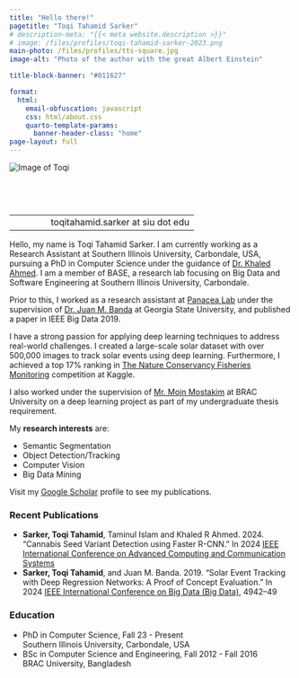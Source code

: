 ```yaml
---
title: "Hello there!"
pagetitle: "Toqi Tahamid Sarker"
# description-meta: "{{< meta website.description >}}"
# image: /files/profiles/toqi-tahamid-sarker-2023.png
main-photo: /files/profiles/tts-square.jpg
image-alt: "Photo of the author with the great Albert Einstein"

title-block-banner: "#011627"

format:
  html:
    email-obfuscation: javascript
    css: html/about.css
    quarto-template-params:
      banner-header-class: "home"
page-layout: full
---
```


::: {.grid}

::: {.g-col-12 .g-col-sm-4}

```{=html}
<div class="pic-intro">
  <img class="center-block img img-responsive img-thumbnail"
      src="{{< meta main-photo >}}"
      alt="Image of Toqi">

<!-- <p id="title">
  Co-founder
  <br>
  <span id="program">penguin.com.bd</span>
</p> -->
  

<!-- <table id="contact-table" > -->
  <!-- <tbody> -->
      <!-- <tr>
          <td style="width:30px">
              <i class="fas fa-home"></i>
          </td>
          <td>
              Address Line 1
              <br>
              Address Line 2
              <br>
              Address Line 3
          </td>
      </tr> -->
      <!-- <tr>
          <td>
            <b>Email:</b>
            <i class="fas fa-envelope" data-qmd=""></i>
          </td>
          <td style="text-align:right">
            dot com
          </td>
      </tr> -->
  <!-- </tbody> -->
<!-- </table> -->

</div>
```


<div style="padding-top:60px">
  |  
-|---:
 <i class="fas fa-envelope" data-qmd=""></i>| toqitahamid.sarker at siu dot edu   
</div>


<!-- <a class="twitter-timeline" data-height="600" data-width="400"  href="https://twitter.com/toqitahamid?ref_src=twsrc%5Etfw">Tweets by toqitahamid</a>

<script async src="https://platform.twitter.com/widgets.js" charset="utf-8"></script> -->


:::

::: {.g-col-12 .g-col-sm-8}

<!-- ::: {.callout-important appearance="simple" icon=false}
<p style="color:#CE4446">**I am actively looking for a research assistantship position for Fall 23. If you are interested, please refer to my [CV](/cv/tts-cv.pdf)**</p>

::: -->

<div class="intro" id="intro">
Hello, my name is Toqi Tahamid Sarker. I am currently working as a Research Assistant at Southern Illinois University, Carbondale, USA, pursuing a PhD in Computer Science under the guidance of <a href="https://www2.cs.siu.edu/~kahmed/">Dr. Khaled Ahmed</a>. I am a member of BASE, a research lab focusing on Big Data and Software Engineering at Southern Illinois University, Carbondale.

Prior to this, I worked as a research assistant at <a href="http://www.panacealab.org/">Panacea Lab</a> under the supervision of <a href="http://www.jmbanda.com/">Dr. Juan M. Banda</a> at Georgia State University, and published a paper in IEEE Big Data 2019.

I have a strong passion for applying deep learning techniques to address real-world challenges. I created a large-scale solar dataset with over 500,000 images to track solar events using deep learning. Furthermore, I achieved a top 17% ranking in <a href="https://www.kaggle.com/c/the-nature-conservancy-fisheries-monitoring">The Nature Conservancy Fisheries Monitoring</a> competition at Kaggle.

I also worked under the supervision of [Mr. Moin Mostakim](https://www.bracu.ac.bd/about/people/moin-mostakim) at BRAC University on a deep learning project as part of my undergraduate thesis requirement.

My **research interests** are:


* Semantic Segmentation
* Object Detection/Tracking
* Computer Vision
* Big Data Mining


Visit my [Google Scholar](https://scholar.google.com/citations?user=i1SmuwYAAAAJ&hl=en) profile to see my publications.
</div>



```{=html}
<h3 class="push-down-3">
  <span><i class="fa-solid fa-book"></i> Recent Publications</span>
</h3>
<ul id="publications">
  <li>
      <b>Sarker, Toqi Tahamid</b>, Taminul Islam and Khaled R Ahmed. 2024. “Cannabis Seed Variant Detection using Faster R-CNN.” In 2024 <a href="https://bigdataieee.org/BigData2019/">IEEE International Conference on Advanced Computing and Communication Systems</a>
  </li>
  <li>
      <b>Sarker, Toqi Tahamid</b>, and Juan M. Banda. 2019. “Solar Event Tracking with Deep Regression Networks: A Proof of Concept Evaluation.” In 2024 <a href="https://icaccs.sece.ac.in/index.html/">IEEE International Conference on Big Data (Big Data)</a>, 4942–49  <a href="https://doi.org/10.1109/BigData47090.2019.9006273"><i class="fas fa-link"></i></a>
  </li>
</ul>



<h3 class="push-down-3">
  <span><i class="fa-solid fa-graduation-cap"></i> Education</span>
</h3>
    <ul id="education">

      <li>
            PhD in Computer Science, Fall 23 - Present
            <br>
            <!-- <span class="university"><em>BRAC University, Bangladesh</em></span> -->
            <span class="university">Southern Illinois University, Carbondale, USA</span>
        </li>
        
        <li>
            BSc in Computer Science and Engineering, Fall 2012 - Fall 2016
            <br>
            <!-- <span class="university"><em>BRAC University, Bangladesh</em></span> -->
            <span class="university">BRAC University, Bangladesh</span>
        </li>
    </ul>
```

:::

:::